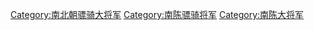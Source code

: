 [[Category:南北朝骠骑大将军|Category:南北朝骠骑大将军]]
[[Category:南陈骠骑将军|Category:南陈骠骑将军]]
[[Category:南陈大将军|Category:南陈大将军]]